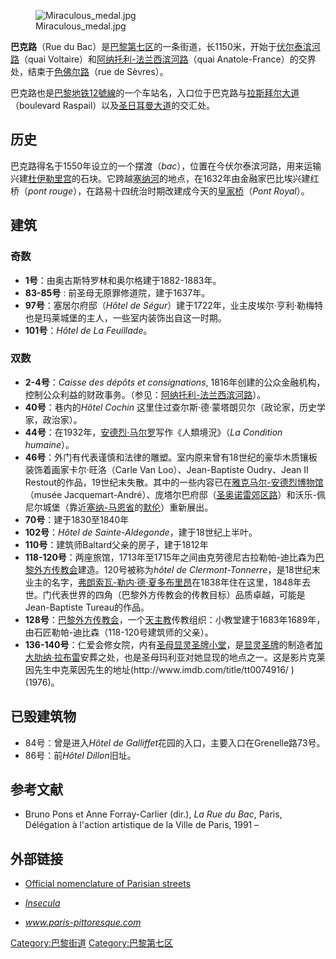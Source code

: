 {{Paris_streetbox
|arr_num=VIIe
| arr1=VIIe
| streetname=巴克路 
| x=95
| y=85
| paris_map=[[File:Paris_plan_wee_green_jms.jpg|File:Paris plan wee green jms.jpg]] 
| arrondissement=第七区
| quarter=Saint-Thomas d'Aquin
| begins=伏尔泰滨河路、阿纳托利-法兰西滨河路  
| ends=色佛尔路
| length=1150 
| width=19<!-- 18~20 -->
| creation=1600~1610 
| denomination= 
| area_map=file:RueduBac.JPG 
| caption=巴克路 
}}

[[Image:Miraculous_medal.jpg|thumb]]

'''巴克路'''（Rue du Bac）是[[巴黎|巴黎]][[巴黎第七区|第七区]]的一条街道，长1150米，开始于[[伏尔泰滨河路|伏尔泰滨河路]]（quai Voltaire）和[[阿纳托利-法兰西滨河路|阿纳托利-法兰西滨河路]]（quai Anatole-France）的交界处，结束于[[色佛尔路|色佛尔路]]（rue de Sèvres）。 

巴克路也是[[巴黎地铁|巴黎地铁]][[巴黎地鐵12號線|12號線]]的一个车站名，入口位于巴克路与[[拉斯拜尔大道|拉斯拜尔大道]]（boulevard Raspail）以及[[圣日耳曼大道|圣日耳曼大道]]的交汇处。

==历史== 
巴克路得名于1550年设立的一个摆渡（''bac''），位置在今伏尔泰滨河路，用来运输兴建[[杜伊勒里宫|杜伊勒里宫]]的石块。它跨越[[塞纳河|塞纳河]]的地点，在1632年由金融家巴比埃兴建红桥（''pont rouge''），在路易十四统治时期改建成今天的[[皇家桥|皇家桥]]（''Pont Royal''）。 

==建筑==
=== 奇数 ===
* '''1号'''：由奥古斯特罗林和奥尔格建于1882-1883年。
* '''83-85号''' : 前圣母无原罪修道院，建于1637年。
* '''97号'''：塞居尔府邸（''Hôtel de Ségur''）建于1722年，业主皮埃尔·亨利·勒梅特也是玛莱城堡的主人，一些室内装饰出自这一时期。
* '''101号'''：''Hôtel de La Feuillade''。 
=== 双数 ===
* '''2-4号'''：''Caisse des dépôts et consignations'', 1816年创建的公众金融机构，控制公众利益的财政事务。（参见：[[阿纳托利-法兰西滨河路|阿纳托利-法兰西滨河路]]）。 
* '''40号'''：巷内的''Hôtel Cochin'' 这里住过查尔斯·德·蒙塔朗贝尔（政论家，历史学家，政治家）。
* '''44号'''：在1932年，[[安德烈·马尔罗|安德烈·马尔罗]]写作《人類境況》（''La Condition humaine''）。 
* '''46号'''：外门有代表谨慎和法律的雕塑。室内原来曾有18世纪的豪华木质镶板装饰着画家卡尔·旺洛（Carle Van Loo）、Jean-Baptiste Oudry、Jean II Restout的作品，19世纪末失散。其中的一些内容已在[[雅克马尔-安德烈博物馆|雅克马尔-安德烈博物馆]]（musée Jacquemart-André）、庞塔尔巴府邸（[[圣奥诺雷郊区路|圣奥诺雷郊区路]]）和沃乐-佩尼尔城堡（靠近[[塞纳-马恩省|塞纳-马恩省]]的[[默伦|默伦]]）重新展出。
* '''70号'''：建于1830至1840年
* '''102号'''：''Hôtel de Sainte-Aldegonde''，建于18世纪上半叶。
* '''110号'''：建筑师Baltard父亲的房子，建于1812年
* '''118-120号'''：两座旅馆，1713年至1715年之间由克劳德尼古拉勒帕-迪比森为[[巴黎外方传教会|巴黎外方传教会]]建造。120号被称为''hôtel de Clermont-Tonnerre''，是18世纪末业主的名字，[[弗朗索瓦-勒内·德·夏多布里昂|弗朗索瓦-勒内·德·夏多布里昂]]在1838年住在这里，1848年去世。门代表世界的四角（巴黎外方传教会的传教目标）品质卓越，可能是Jean-Baptiste Tureau的作品。
* '''128号'''：[[巴黎外方传教会|巴黎外方传教会]]，一个[[天主教|天主教]]传教组织：小教堂建于1683年1689年，由石匠勒帕-迪比森（118-120号建筑师的父亲）。 
* '''136-140号'''：仁爱会修女院，内有[[圣母显灵圣牌小堂|圣母显灵圣牌小堂]]，是[[显灵圣牌|显灵圣牌]]的制造者[[加大肋纳·拉布雷|加大肋纳·拉布雷]]安葬之处，也是圣母玛利亚对她显现的地点之一{{coord|48.850974|N|2.323770|E|scale:5000}}。这是影片克莱因先生中克莱因先生的地址(http://www.imdb.com/title/tt0074916/ {{Wayback|url=http://www.imdb.com/title/tt0074916/ |date=20180920122202 }}) (1976)。

==已毁建筑物==
* 84号：曾是进入''Hôtel de Galliffet''花园的入口，主要入口在Grenelle路73号。 
* 86号：前''Hôtel Dillon''旧址。

==参考文献==
* Bruno Pons et Anne Forray-Carlier (dir.), ''La Rue du Bac'', Paris, Délégation à l'action artistique de la Ville de Paris, 1991 – {{ISBN|2905118334}}

==外部链接==
{{commons|Category:Rue du Bac|Rue du Bac}}
* {{fr}} [https://web.archive.org/web/20070905231235/http://www.v1.paris.fr/CARTO/Nomenclature/620.nom.html Official nomenclature of Parisian streets]
* {{fr}} [https://web.archive.org/web/20130903164737/http://insecula.com/salle/MS02586.html ''Insecula'']
* {{fr}} [http://www.paris-pittoresque.com/rues/35b.htm ''www.paris-pittoresque.com''] {{Wayback|url=http://www.paris-pittoresque.com/rues/35b.htm |date=20210309185840 }}

{{coord|48|51|23|N|2|19|35|E|type:landmark_region:FR|display=title}}

{{DEFAULTSORT:巴克路}}
[[Category:巴黎街道|Category:巴黎街道]]
[[Category:巴黎第七区|Category:巴黎第七区]]